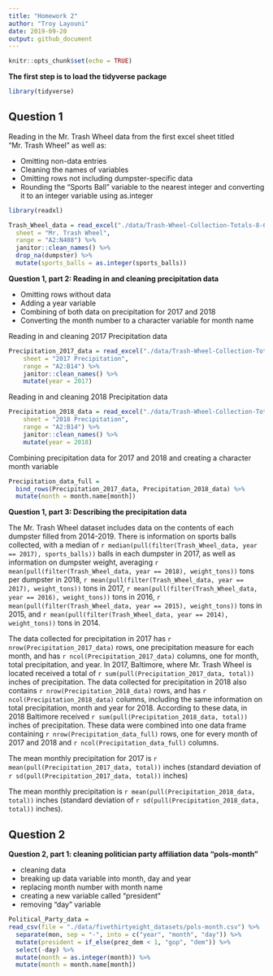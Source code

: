 ```yaml
---
title: "Homework 2"
author: "Troy Layouni"
date: 2019-09-20
output: github_document
---
```


```r
knitr::opts_chunk$set(echo = TRUE)
```


**The first step is to load the tidyverse package**

```r
library(tidyverse) 
```

## Question 1

Reading in the Mr. Trash Wheel data from the first excel sheet titled "Mr. Trash Wheel" as well as:

  * Omitting non-data entries 
  * Cleaning the names of variables
  * Omitting rows not including dumpster-specific data
  * Rounding the "Sports Ball" variable to the nearest integer and converting it to an integer variable using as.integer

```r
library(readxl)

Trash_Wheel_data = read_excel("./data/Trash-Wheel-Collection-Totals-8-6-19.xlsx",
  sheet = "Mr. Trash Wheel", 
  range = "A2:N408") %>% 
  janitor::clean_names() %>%
  drop_na(dumpster) %>% 
  mutate(sports_balls = as.integer(sports_balls))
```

**Question 1, part 2: Reading in and cleaning precipitation data**

  * Omitting rows without data
  * Adding a year variable
  * Combining of both data on precipitation for 2017 and 2018
  * Converting the month number to a character variable for month name

Reading in and cleaning 2017 Precipitation data

```r
Precipitation_2017_data = read_excel("./data/Trash-Wheel-Collection-Totals-8-6-19.xlsx",
    sheet = "2017 Precipitation",
    range = "A2:B14") %>% 
    janitor::clean_names() %>%
    mutate(year = 2017) 
```

Reading in and cleaning 2018 Precipitation data

```r
Precipitation_2018_data = read_excel("./data/Trash-Wheel-Collection-Totals-8-6-19.xlsx",
    sheet = "2018 Precipitation",
    range = "A2:B14") %>% 
    janitor::clean_names() %>%
    mutate(year = 2018)    
```

Combining precipitation data for 2017 and 2018 and creating a character month variable 

```r
Precipitation_data_full =
  bind_rows(Precipitation_2017_data, Precipitation_2018_data) %>% 
  mutate(month = month.name[month])
```

**Question 1, part 3: Describing the precipitation data**

The Mr. Trash Wheel dataset includes data on the contents of each dumpster filled from 2014-2019. There is information on sports balls collected, with a median of `r median(pull(filter(Trash_Wheel_data, year == 2017), sports_balls))` balls in each dumpster in 2017, as well as information on dumpster weight, averaging  `r mean(pull(filter(Trash_Wheel_data, year == 2018), weight_tons))` tons per dumpster in 2018, `r mean(pull(filter(Trash_Wheel_data, year == 2017), weight_tons))` tons in 2017, `r mean(pull(filter(Trash_Wheel_data, year == 2016), weight_tons))` tons in 2016,  `r mean(pull(filter(Trash_Wheel_data, year == 2015), weight_tons))` tons in 2015, and `r mean(pull(filter(Trash_Wheel_data, year == 2014), weight_tons))` tons in 2014. 

The data collected for precipitation in 2017 has `r nrow(Precipitation_2017_data)` rows, one precipitation measure for each month, and has `r ncol(Precipitation_2017_data)` columns, one for month, total precipitation, and year. In 2017, Baltimore, where Mr. Trash Wheel is located received a total of `r sum(pull(Precipitation_2017_data, total))` inches of precipitation. The data collected for precipitation in 2018 also contains `r nrow(Precipitation_2018_data)` rows, and has `r ncol(Precipitation_2018_data)` columns, including the same information on total precipitation, month and year for 2018. According to these data, in 2018 Baltimore received `r sum(pull(Precipitation_2018_data, total))` inches of precipitation.
These data were combined into one data frame containing `r nrow(Precipitation_data_full)` rows, one for every month of 2017 and 2018 and `r ncol(Precipitation_data_full)` columns. 

The mean monthly precipitation for 2017 is `r mean(pull(Precipitation_2017_data, total))` inches (standard deviation of `r sd(pull(Precipitation_2017_data, total))` inches)

The mean monthly precipitation is `r mean(pull(Precipitation_2018_data, total))` inches (standard deviation of `r sd(pull(Precipitation_2018_data, total))` inches). 

## Question 2

**Question 2, part 1: cleaning politician party affiliation data "pols-month"**

* cleaning data
* breaking up data variable into month, day and year 
* replacing month number with month name 
* creating a new variable called "president"
* removing "day" variable

```r
Political_Party_data = 
read_csv(file = "./data/fivethirtyeight_datasets/pols-month.csv") %>%
  separate(mon, sep = "-", into = c("year", "month", "day")) %>% 
  mutate(president = if_else(prez_dem < 1, "gop", "dem")) %>% 
  select(-day) %>% 
  mutate(month = as.integer(month)) %>% 
  mutate(month = month.name[month]) 
```






